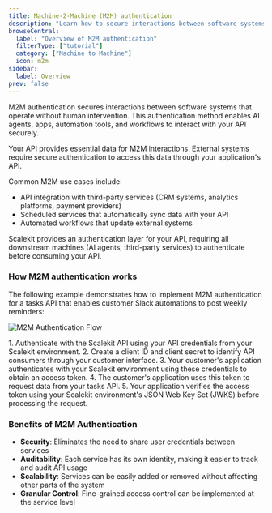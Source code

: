 ```yaml
---
title: Machine-2-Machine (M2M) authentication
description: "Learn how to secure interactions between software systems with M2M authentication, enabling secure API access for AI agents, apps, and automated workflows."
browseCentral:
  label: "Overview of M2M authentication"
  filterType: ["tutorial"]
  category: ["Machine to Machine"]
  icon: m2m
sidebar:
  label: Overview
prev: false
---
```



M2M authentication secures interactions between software systems that operate without human intervention. This authentication method enables AI agents, apps, automation tools, and workflows to interact with your API securely.

Your API provides essential data for M2M interactions. External systems require secure authentication to access this data through your application's API.

Common M2M use cases include:

- API integration with third-party services (CRM systems, analytics platforms, payment providers)
- Scheduled services that automatically sync data with your API
- Automated workflows that update external systems

Scalekit provides an authentication layer for your API, requiring all downstream machines (AI agents, third-party services) to authenticate before consuming your API.

### How M2M authentication works

The following example demonstrates how to implement M2M authentication for a tasks API that enables customer Slack automations to post weekly reminders:

![M2M Authentication Flow](@/assets/docs/m2m/m2m-flow.png)

<Steps>
1. Authenticate with the Scalekit API using your API credentials from your Scalekit environment.
2. Create a client ID and client secret to identify API consumers through your customer interface.
3. Your customer's application authenticates with your Scalekit environment using these credentials to obtain an access token.
4. The customer's application uses this token to request data from your tasks API.
5. Your application verifies the access token using your Scalekit environment's JSON Web Key Set (JWKS) before processing the request.
</Steps>


### Benefits of M2M Authentication


- **Security**: Eliminates the need to share user credentials between services
- **Auditability**: Each service has its own identity, making it easier to track and audit API usage
- **Scalability**: Services can be easily added or removed without affecting other parts of the system
- **Granular Control**: Fine-grained access control can be implemented at the service level
